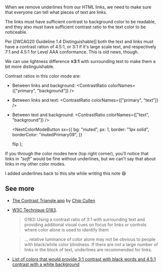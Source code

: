 

When we remove underlines from our HTML links, we need to make sure that
everyone can tell what pieces of text are links.

The links must have sufficient contrast to background color to be readable,
and they also must have sufficient contrast ratio to the text color to be
noticeable.

Per [[WCAG20 Guideline 1.4 Distinguishable]] both the text and links must
have a contrast ration of 4.5:1, or 3:1 if it's large scale text, and
respectively 7:1 and 4.5:1 for Level AAA conformance. This is old news,
though.

We can use lightness difference **≥3:1** with surrounding text to make them
a bit more distinguishable.

Contrast ratios in this color mode are:

- Between links and background: <ContrastRatio colorNames={["primary",
  "background"]} />
- Between links and text: <ContrastRatio colorNames={["primary", "text"]} />
- Between text and background: <ContrastRatio colorNames={["text",
  "background"]} />

  <NextColorModeButton
    sx={{
      bg: "muted",
      px: 1,
      border: "1px solid",
      borderColor: "mutedPrimary09",
    }}
  >
    flip
  </NextColorModeButton>
);

If you <Flip /> through the color modes here (top right corner), you'll
notice that links in _"soft"_ would be fine without underlines, but we can't
say that about links in my other color modes.

I added underlines back to this site while writing this note 😅

## See more

- [The Contrast Triangle app][contrast-triangle] by
  [Chip Cullen](https://chipcullen.com/)

- [W3C Technique G183][w3c-g183].

  > G183: Using a contrast ratio of 3:1 with surrounding text and providing
  > additional visual cues on focus for links or controls where color alone
  > is used to identify them

  > ... relative luminance of color alone may not be obvious to people with
  > black/white color blindness. If there are not a large number of links in
  > the block of text, underlines are recommended for links.

- [List of colors that would provide 3:1 contrast with black words and 4.5:1 contrast with a white background](https://www.w3.org/TR/2008/NOTE-WCAG20-TECHS-20081211/working-examples/G183/link-contrast.html)

[contrast-triangle]: https://contrast-triangle.com/
[w3c-g183]: https://www.w3.org/TR/2008/NOTE-WCAG20-TECHS-20081211/G183
